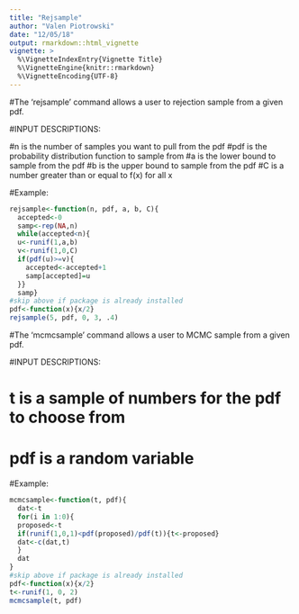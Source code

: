 ```yaml
---
title: "Rejsample"
author: "Valen Piotrowski"
date: "12/05/18"
output: rmarkdown::html_vignette
vignette: >
  %\VignetteIndexEntry{Vignette Title}
  %\VignetteEngine{knitr::rmarkdown}
  %\VignetteEncoding{UTF-8}
---
```


#The 'rejsample' command allows a user to rejection sample from a given pdf.

#INPUT DESCRIPTIONS:

#n is the number of samples you want to pull from the pdf
#pdf is the probability distribution function to sample from
#a is the lower bound to sample from the pdf
#b is the upper bound to sample from the pdf
#C is a number greater than or equal to f(x) for all x

#Example:
```r
rejsample<-function(n, pdf, a, b, C){
  accepted<-0
  samp<-rep(NA,n)
  while(accepted<n){
  u<-runif(1,a,b)
  v<-runif(1,0,C)
  if(pdf(u)>=v){
    accepted<-accepted+1
    samp[accepted]=u
  }}
  samp}
#skip above if package is already installed
pdf<-function(x){x/2}
rejsample(5, pdf, 0, 3, .4)
```

#The 'mcmcsample' command allows a user to MCMC sample from a given pdf.

#INPUT DESCRIPTIONS:

# t is a sample of numbers for the pdf to choose from
# pdf is a random variable

#Example:
```r
mcmcsample<-function(t, pdf){
  dat<-t
  for(i in 1:0){
  proposed<-t
  if(runif(1,0,1)<pdf(proposed)/pdf(t)){t<-proposed}
  dat<-c(dat,t)
  }
  dat
}
#skip above if package is already installed
pdf<-function(x){x/2}
t<-runif(1, 0, 2)
mcmcsample(t, pdf)
```

